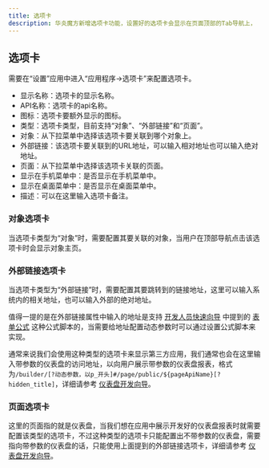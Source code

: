 ```yaml
---
title: 选项卡
description: 华炎魔方新增选项卡功能，设置好的选项卡会显示在页面顶部的Tab导航上，
---
```


## 选项卡

需要在“设置”应用中进入“应用程序→选项卡”来配置选项卡。

* 显示名称：选项卡的显示名称。
* API名称：选项卡的api名称。
* 图标：选项卡要额外显示的图标。
* 类型：选项卡类型，目前支持“对象”、“外部链接”和“页面”。
* 对象：从下拉菜单中选择该选项卡要关联到哪个对象上。
* 外部链接：该选项卡要关联到的URL地址，可以输入相对地址也可以输入绝对地址。
* 页面：从下拉菜单中选择该选项卡关联的页面。
* 显示在手机菜单中：是否显示在手机菜单中。
* 显示在桌面菜单中：是否显示在桌面菜单中。
* 描述：可以在这里输入选项卡备注。

### 对象选项卡

当选项卡类型为“对象”时，需要配置其要关联的对象，当用户在顶部导航点击该选项卡时会显示对象主页。

### 外部链接选项卡

当选项卡类型为“外部链接”时，需要配置其要跳转到的链接地址，这里可以输入系统内的相关地址，也可以输入外部的绝对地址。

值得一提的是在外部链接属性中输入的地址是支持 [开发人员快速向导](/docs/developer/getting-started) 中提到的 [表单公式](/docs/developer/getting-started#%E8%A1%A8%E5%8D%95%E5%85%AC%E5%BC%8F) 这种公式脚本的，当需要给地址配置动态参数时可以通过设置公式脚本来实现。

通常来说我们会使用这种类型的选项卡来显示第三方应用，我们通常也会在这里输入带参数的仪表盘的访问地址，以向用户展示带参数的仪表盘报表，格式为`/builder/[?动态参数，以p_开头]#/page/public/${pageApiName}[?hidden_title]`，详细请参考 [仪表盘开发向导](/docs/admin/dashboard)。

### 页面选项卡

这里的页面指的就是仪表盘，当我们想在应用中展示开发好的仪表盘报表时就需要配置该类型的选项卡，不过这种类型的选项卡只能配置出不带参数的仪表盘，需要指向带参数的仪表盘的话，只能使用上面提到的外部链接选项卡，详细请参考 [仪表盘开发向导](/docs/admin/dashboard)。
